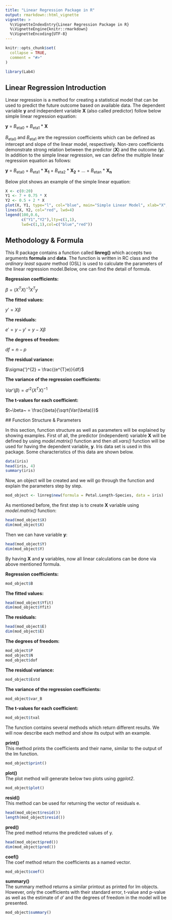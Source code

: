 ```yaml
---
title: "Linear Regression Package in R"
output: rmarkdown::html_vignette
vignette: >
  %\VignetteIndexEntry{Linear Regression Package in R}
  %\VignetteEngine{knitr::rmarkdown}
  %\VignetteEncoding{UTF-8}
---
```


```r
knitr::opts_chunk$set(
  collapse = TRUE,
  comment = "#>"
)
```

```r
library(Lab4)
```


## Linear Regression Introduction

Linear regression is a method for creating a statistical model that can be used to predict the
future outcome based on available data. The dependent variable **y** and independent variable **X** (also called predictor) follow below simple linear regression equation:
  
  **y** = *B*~eta0~ + *B*~eta1~ * **X**
  
  *B*~eta0~ and *B*~eta1~ are the regression coefficients which can be defined as intercept and slope of the linear model, respectively. Non-zero coefficients demonstrate strong relation between the predictor (**X**) and the outcome (**y**). In addition to the simple linear regression, we can define the multiple linear regression equation as follows:
  
  **y** = *B*~eta0~ + *B*~eta1~ * **X~1~** + *B*~eta2~ * **X~2~** + ... + *B*~etan~ * **X~n~**
  
  Below plot shows an example of the simple linear equation:
  
```r
X <- c(0:20)
Y1 <- 7 + 0.75 * X
Y2 <- 0.5 + 2 * X
plot(X, Y1, type="l", col="blue", main="Simple Linear Model", xlab="X", ylab="Y", lwd=4, xlim=c(0,20), ylim=c(0,40))
lines(X, Y2, col="red", lwd=4)
legend(100,0.6,
       c("Y1","Y2"),lty=c(1,1),
       lwd=c(1,1),col=c("blue","red"))
```


## Methodology & Formula

This R package contains a function called **linreg()** which accepts two arguments **formula** and **data**. The function is written in RC class and the *ordinary least square* method (OSL) is used to calculate the parameters of the linear regression model.Below, one can find the detail of formula.

**Regression coefficients:**
  
  $\beta = (X^{T}X)^{-1}X^{T}y$
  
  
  **The fitted values:**
  
  $y{'} = X\beta$

**The residuals:**

$e{'} = y - y{'} = y - X\beta$

**The degrees of freedom:**

$df = n - p$

**The residual variance:**

$\sigma{'}^{2} = \frac{(e^{T}e)}{df}$
  
  **The variance of the regression coefficients:**
  
  $Var{'}(\beta) = \sigma{'}^{2}(X^{T}X)^{-1}$
  
  **The t-values for each coefficient:**
  
  $t~\beta~ = \frac{\beta}{\sqrt{Var(\beta)}}$
  
  
  ## Function Structure & Parameters
  
  In this section, function structure as well as parameters will be explained by showing examples. First of all, the predictor (independent) variable **X** will be defined by using *model.matrix()* function and then *all.vars()* function will be used for having the dependent variable, **y**. Iris data set is used in this package. Some characteristics of this data are shown below.

```r
data(iris)
head(iris, 4)
summary(iris)
```

Now, an object will be created and we will go through the function and explain the parameters step by step.

```r
mod_object <- linreg$new(formula = Petal.Length~Species, data = iris)
```

As mentioned before, the first step is to create **X** variable using *model.matrix()* function: 
  
```r
head(mod_object$X)
dim(mod_object$X)
```

Then we can have variable **y**:
  
```r
head(mod_object$Y)
dim(mod_object$Y)
```

By having **X** and **y** variables, now all linear calculations can be done via above mentioned formula.

**Regression coefficients:**
```r
mod_object$B
```

**The fitted values:**
```r
head(mod_object$Yfit)
dim(mod_object$Yfit)
```

**The residuals:**
```r
head(mod_object$E)
dim(mod_object$E)
```

**The degrees of freedom:**
```r
mod_object$P
mod_object$N
mod_object$dof
```

**The residual variance:**
```r
mod_object$Estd
```

**The variance of the regression coefficients:**
```r
mod_object$var_B
```

**The t-values for each coefficient:**
```r
mod_object$tval
```


The function contains several methods which return different results. We will now describe each method and show its output with an example.

**print()**\
This method prints the coefficients and their name, similar to the output of the lm function.

```r
mod_object$print()
```

**plot()**\
The plot method will generate below two plots using *ggplot2*.

```r
mod_object$plot()
```

**resid()**\
This method can be used for returning the vector of residuals e.

```r
head(mod_object$resid())
length(mod_object$resid())
```

**pred()**\
The pred method returns the predicted values of y.

```r
head(mod_object$pred())
dim(mod_object$pred())
```

**coef()**\
The coef method return the coefficients as a named vector.

```r
mod_object$coef()
```

**summary()**\
The summary method returns a similar printout as printed for lm objects. However, only the coefficients with their standard error, t-value and p-value as well as the estimate of $\sigma{'}$ and the degrees of freedom in the model will be presented.

```r
mod_object$summary()
```